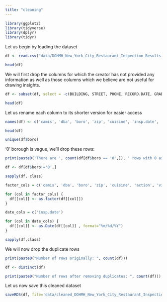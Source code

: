 ```yaml
---
title: "cleaning"
---
```



```r
library(ggplot2)
library(tidyverse)
library(dplyr)
library(tidyr)

```

Let us begin by loading the dataset
```r
df <- read.csv("data/DOHMH_New_York_City_Restaurant_Inspection_Results.csv", na.strings = c("", "NA"))

head(df)
```

We will first drop the columns for which the creator has not provided any information as well as those columns which we believe are not useful for drawing insights.

```r
df <- subset(df, select = -c(BUILDING, STREET, PHONE, RECORD.DATE, GRADE.DATE, Latitude, Longitude, Community.Board, Council.District, Census.Tract, BIN, BBL, NTA) )

head(df)
```

Let us rename each column to its shorter version for easier access

```r
names(df) <- c('camis', 'dba', 'boro', 'zip', 'cuisine', 'insp.date', 'action', 'vio.code', 'vio.desc', 'flag', 'score', 'grade', 'insp.type')

head(df)
```


```r
unique(df$boro)
```

'0' borough is vague, we'll drop these rows: 
```r
print(paste0('There are ', count(df[df$boro == '0',]), ' rows with 0 as the borough'))
```

```r
df <- df[df$boro!='0',]
```


```r
sapply(df, class)
```

```r
factor_cols = c('camis', 'dba', 'boro', 'zip', 'cuisine', 'action', 'vio.code', 'vio.desc', 'flag', 'grade', 'insp.type')

for (col in factor_cols) {
  df[[col]] <- as.factor(df[[col]])
}

date_cols = c('insp.date')

for (col in date_cols) {
  df[[col]] <- as.Date(df[[col]] , format="%m/%d/%Y") 
}

sapply(df,class)
```

We will now drop the duplicate rows

```r
print(paste0("Number of rows originally: ", count(df)))

df <- distinct(df)

print(paste0("Number of rows after removing duplicates: ", count(df)))
```

Let us now save this cleaned dataset
```r
saveRDS(df, file='data/cleaned_DOHMH_New_York_City_Restaurant_Inspection_Results.Rda')
```


